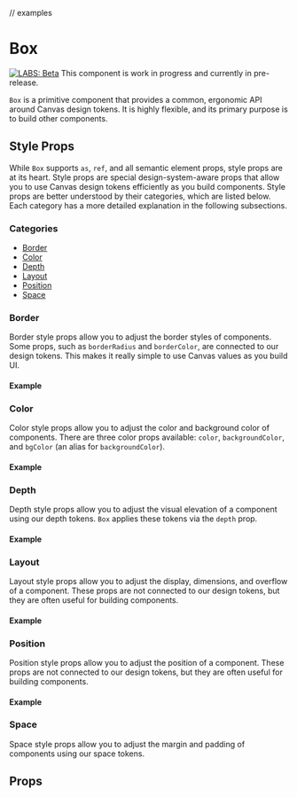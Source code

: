 
// examples

<Meta title="Labs/Common/Box" component={Box} />

# Box

[![LABS: Beta](https://img.shields.io/badge/LABS-beta-orange)](https://github.com/Workday/canvas-kit/tree/master/modules/labs-react/README.md)
This component is work in progress and currently in pre-release.

`Box` is a primitive component that provides a common, ergonomic API around Canvas design tokens. It
is highly flexible, and its primary purpose is to build other components.

## Style Props

While `Box` supports `as`, `ref`, and all semantic element props, style props are at its heart.
Style props are special design-system-aware props that allow you to use Canvas design tokens
efficiently as you build components. Style props are better understood by their categories, which
are listed below. Each category has a more detailed explanation in the following subsections.

### Categories

- [Border](#border)
- [Color](#color)
- [Depth](#depth)
- [Layout](#layout)
- [Position](#position)
- [Space](#space)

### Border

Border style props allow you to adjust the border styles of components. Some props, such as
`borderRadius` and `borderColor`, are connected to our design tokens. This makes it really simple to
use Canvas values as you build UI.

#### Example

<ExampleCodeBlock code={Border} />

### Color

Color style props allow you to adjust the color and background color of components. There are three
color props available: `color`, `backgroundColor`, and `bgColor` (an alias for `backgroundColor`).

#### Example

<ExampleCodeBlock code={Color} />

### Depth

Depth style props allow you to adjust the visual elevation of a component using our depth tokens.
`Box` applies these tokens via the `depth` prop.

#### Example

<ExampleCodeBlock code={Depth} />

### Layout

Layout style props allow you to adjust the display, dimensions, and overflow of a component. These
props are not connected to our design tokens, but they are often useful for building components.

#### Example

<ExampleCodeBlock code={Layout} />

### Position

Position style props allow you to adjust the position of a component. These props are not connected
to our design tokens, but they are often useful for building components.

#### Example

<ExampleCodeBlock code={Position} />

### Space

Space style props allow you to adjust the margin and padding of components using our space tokens.

<ExampleCodeBlock code={Space} />

## Props

<ArgsTable of={Box} />
